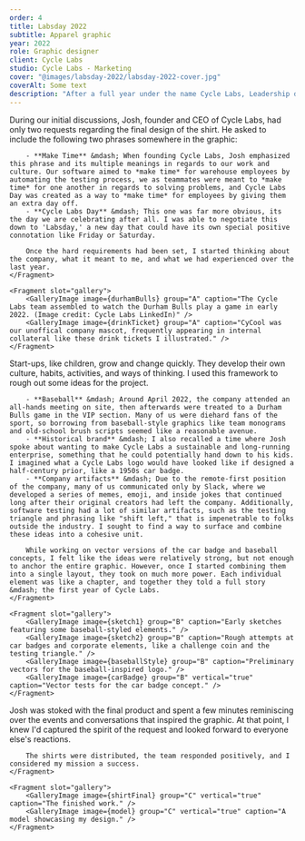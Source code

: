 ```yaml
---
order: 4
title: Labsday 2022
subtitle: Apparel graphic
year: 2022
role: Graphic designer
client: Cycle Labs
studio: Cycle Labs - Marketing
cover: "@images/labsday-2022/labsday-2022-cover.jpg"
coverAlt: Some text
description: "After a full year under the name Cycle Labs, Leadership decided to honor the founding of the organization with a company-wide holiday: Cycle Labs Day. When the CEO asked me personally to create a shirt for the event, I was eager to deliver something special."
---
```



<ProjectSection sectionTitle="Concept">
    <Fragment slot="text">
        During our initial discussions, Josh, founder and CEO of Cycle Labs, had only two requests regarding the final design of the shirt. He asked to include the following two phrases somewhere in the graphic:

        - **Make Time** &mdash; When founding Cycle Labs, Josh emphasized this phrase and its multiple meanings in regards to our work and culture. Our software aimed to *make time* for warehouse employees by automating the testing process, we as teammates were meant to *make time* for one another in regards to solving problems, and Cycle Labs Day was created as a way to *make time* for employees by giving them an extra day off.
        - **Cycle Labs Day** &mdash; This one was far more obvious, its the day we are celebrating after all. I was able to negotiate this down to 'Labsday,' a new day that could have its own special positive connotation like Friday or Saturday.

        Once the hard requirements had been set, I started thinking about the company, what it meant to me, and what we had experienced over the last year.
    </Fragment>

    <Fragment slot="gallery">
        <GalleryImage image={durhamBulls} group="A" caption="The Cycle Labs team assembled to watch the Durham Bulls play a game in early 2022. (Image credit: Cycle Labs LinkedIn)" />
        <GalleryImage image={drinkTicket} group="A" caption="CyCool was our unoffical company mascot, frequently appearing in internal collateral like these drink tickets I illustrated." />
    </Fragment>
</ProjectSection>

<ProjectSection sectionTitle="Process">
    <Fragment slot="text">
        Start-ups, like children, grow and change quickly. They develop their own culture, habits, activities, and ways of thinking. I used this framework to rough out some ideas for the project.

        - **Baseball** &mdash; Around April 2022, the company attended an all-hands meeting on site, then afterwards were treated to a Durham Bulls game in the VIP section. Many of us were diehard fans of the sport, so borrowing from baseball-style graphics like team monograms and old-school brush scripts seemed like a reasonable avenue.
        - **Historical brand** &mdash; I also recalled a time where Josh spoke about wanting to make Cycle Labs a sustainable and long-running enterprise, something that he could potentially hand down to his kids. I imagined what a Cycle Labs logo would have looked like if designed a half-century prior, like a 1950s car badge.
        - **Company artifacts** &mdash; Due to the remote-first position of the company, many of us communicated only by Slack, where we developed a series of memes, emoji, and inside jokes that continued long after their original creators had left the company. Additionally, software testing had a lot of similar artifacts, such as the testing triangle and phrasing like "shift left," that is impenetrable to folks outside the industry. I sought to find a way to surface and combine these ideas into a cohesive unit.

        While working on vector versions of the car badge and baseball concepts, I felt like the ideas were relatively strong, but not enough to anchor the entire graphic. However, once I started combining them into a single layout, they took on much more power. Each individual element was like a chapter, and together they told a full story &mdash; the first year of Cycle Labs. 
    </Fragment>

    <Fragment slot="gallery">
        <GalleryImage image={sketch1} group="B" caption="Early sketches featuring some baseball-styled elements." />
        <GalleryImage image={sketch2} group="B" caption="Rough attempts at car badges and corporate elements, like a challenge coin and the testing triangle." />
        <GalleryImage image={baseballStyle} group="B" caption="Preliminary vectors for the baseball-inspired logo." />
        <GalleryImage image={carBadge} group="B" vertical="true" caption="Vector tests for the car badge concept." />
    </Fragment>
</ProjectSection>

<ProjectSection sectionTitle="Outcome">
    <Fragment slot="text">
        Josh was stoked with the final product and spent a few minutes reminiscing over the events and conversations that inspired the graphic. At that point, I knew I'd captured the spirit of the request and looked forward to everyone else's reactions.

        The shirts were distributed, the team responded positively, and I considered my mission a success.
    </Fragment>

    <Fragment slot="gallery">
        <GalleryImage image={shirtFinal} group="C" vertical="true" caption="The finished work." />
        <GalleryImage image={model} group="C" vertical="true" caption="A model showcasing my design." />
    </Fragment>
</ProjectSection>